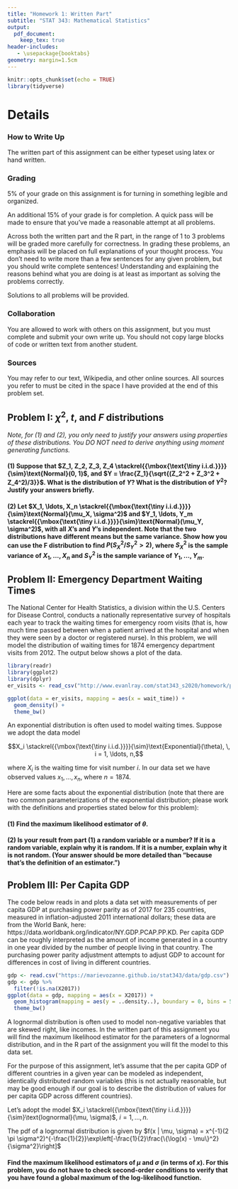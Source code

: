 ---
title: "Homework 1: Written Part"
subtitle: "STAT 343: Mathematical Statistics"
output:
  pdf_document:
    keep_tex: true
header-includes:
   - \usepackage{booktabs}
geometry: margin=1.5cm
---

```{r setup, include=FALSE}
knitr::opts_chunk$set(echo = TRUE)
library(tidyverse)
```

\def\simiid{\stackrel{{\mbox{\text{\tiny i.i.d.}}}}{\sim}}

# Details

### How to Write Up

The written part of this assignment can be either typeset using latex or hand written.

### Grading

5% of your grade on this assignment is for turning in something legible and organized.

An additional 15% of your grade is for completion.  A quick pass will be made to ensure that you've made a reasonable attempt at all problems.

Across both the written part and the R part, in the range of 1 to 3 problems will be graded more carefully for correctness.  In grading these problems, an emphasis will be placed on full explanations of your thought process.  You don't need to write more than a few sentences for any given problem, but you should write complete sentences!  Understanding and explaining the reasons behind what you are doing is at least as important as solving the problems correctly.

Solutions to all problems will be provided.

### Collaboration

You are allowed to work with others on this assignment, but you must complete and submit your own write up.  You should not copy large blocks of code or written text from another student.

### Sources

You may refer to our text, Wikipedia, and other online sources.  All sources you refer to must be cited in the space I have provided at the end of this problem set.

## Problem I: $\chi^2$, $t$, and $F$ distributions

*Note, for (1) and (2), you only need to justify your answers using properties of these distributions. You DO NOT need to derive anything using moment generating functions.*

#### (1) Suppose that $Z_1, Z_2, Z_3, Z_4 \simiid \text{Normal}(0, 1)$, and $Y = \frac{Z_1}{\sqrt{(Z_2^2 + Z_3^2 + Z_4^2)/3}}$.  What is the distribution of $Y$?  What is the distribution of $Y^2$?  Justify your answers briefly. 



#### (2) Let $X_1, \ldots, X_n \simiid \text{Normal}(\mu_X, \sigma^2)$ and $Y_1, \ldots, Y_m \simiid \text{Normal}(\mu_Y, \sigma^2)$, with all $X$'s and $Y$'s independent.  Note that the two distributions have different means but the same variance.  Show how you can use the F distribution to find $P(S^2_X / S^2_Y > 2)$, where $S^2_X$ is the sample variance of $X_1, \ldots, X_n$ and $S^2_Y$ is the sample variance of $Y_1, \ldots, Y_m$.



## Problem II: Emergency Department Waiting Times

The National Center for Health Statistics, a division within the U.S. Centers for Disease Control, conducts a nationally representative survey of hospitals each year to track the waiting times for emergency room visits (that is, how much time passed between when a patient arrived at the hospital and when they were seen by a doctor or registered nurse).  In this problem, we will model the distribution of waiting times for 1874 emergency department visits from 2012.  The output below shows a plot of the data.

```{r, echo = FALSE, message = FALSE, warning = FALSE, fig.height = 2}
library(readr)
library(ggplot2)
library(dplyr)
er_visits <- read_csv("http://www.evanlray.com/stat343_s2020/homework/ps1/er_wait_times_emergent.csv")
```

```{r, fig.height = 2, fig.align='center'}
ggplot(data = er_visits, mapping = aes(x = wait_time)) +
  geom_density() + 
  theme_bw()
```

An exponential distribution is often used to model waiting times.  Suppose we adopt the data model

$$X_i \simiid \text{Exponential}(\theta), \, i = 1, \ldots, n,$$

where $X_i$ is the waiting time for visit number $i$.  In our data set we have observed values $x_1, \ldots, x_n$, where $n = 1874$.

Here are some facts about the exponential distribution (note that there are two common parameterizations of the exponential distribution; please work with the definitions and properties stated below for this problem):

\begin{table}[!h]
\centering
\begin{tabular}{rl}
\toprule
parameter & $\theta > 0$: rate parameter \\
p.f. & $f_{X|\Theta}(x | \theta) = \theta e^{-x\theta}$ on the support $x \geq 0$ \\
Mean & $\frac{1}{\theta}$ \\
Variance & $\frac{1}{\theta^2}$ \\
\bottomrule
\end{tabular}
\end{table}

#### (1) Find the maximum likelihood estimator of $\theta$.

#### (2) Is your result from part (1) a random variable or a number? If it is a random variable, explain why it is random. If it is a number, explain why it is not random.  (Your answer should be more detailed than "because that's the definition of an estimator.")



## Problem III: Per Capita GDP

The code below reads in and plots a data set with measurements of per capita GDP at purchasing power parity as of 2017 for 235 countries, measured in inflation-adjusted 2011 international dollars; these data are from the World Bank, here: https://data.worldbank.org/indicator/NY.GDP.PCAP.PP.KD.  Per capita GDP can be roughly interpreted as the amount of income generated in a country in one year divided by the number of people living in that country.  The purchasing power parity adjustment attempts to adjust GDP to account for differences in cost of living in different countries.

```{r fig.align="center"}
gdp <- read.csv("https://marievozanne.github.io/stat343/data/gdp.csv")
gdp <- gdp %>%
  filter(!is.na(X2017))
ggplot(data = gdp, mapping = aes(x = X2017)) +
  geom_histogram(mapping = aes(y = ..density..), boundary = 0, bins = 50) + 
  theme_bw()
```

A lognormal distribution is often used to model non-negative variables that are skewed right, like incomes.  In the written part of this assignment you will find the maximum likelihood estimator for the parameters of a lognormal distribution, and in the R part of the assignment you will fit the model to this data set.

For the purpose of this assignment, let's assume that the per capita GDP of different countries in a given year can be modeled as independent, identically distributed random variables (this is not actually reasonable, but may be good enough if our goal is to describe the distribution of values for per capita GDP across different countries).

Let's adopt the model $X_i \simiid \text{lognormal}(\mu, \sigma)$, $i = 1, \ldots, n$.

The pdf of a lognormal distribution is given by $f(x | \mu, \sigma) = x^{-1}(2 \pi \sigma^2)^{-\frac{1}{2}}\exp\left[-\frac{1}{2}\frac{\{\log(x) - \mu\}^2}{\sigma^2}\right]$

#### Find the maximum likelihood estimators of $\mu$ and $\sigma$ (in terms of $x$).  For this problem, you do not have to check second-order conditions to verify that you have found a global maximum of the log-likelihood function.
